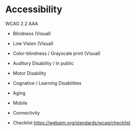 # Accessibility

WCAG 2.2 AAA

- Blindness (Visual)
- Low Vision (Visual)
- Color-blindness / Grayscale print (Visual)
- Auditory Disability / In public
- Motor Disability
- Cognative / Learning Disabilities
- Aging
- Mobile
- Connectivity

- Checklist https://webaim.org/standards/wcag/checklist
